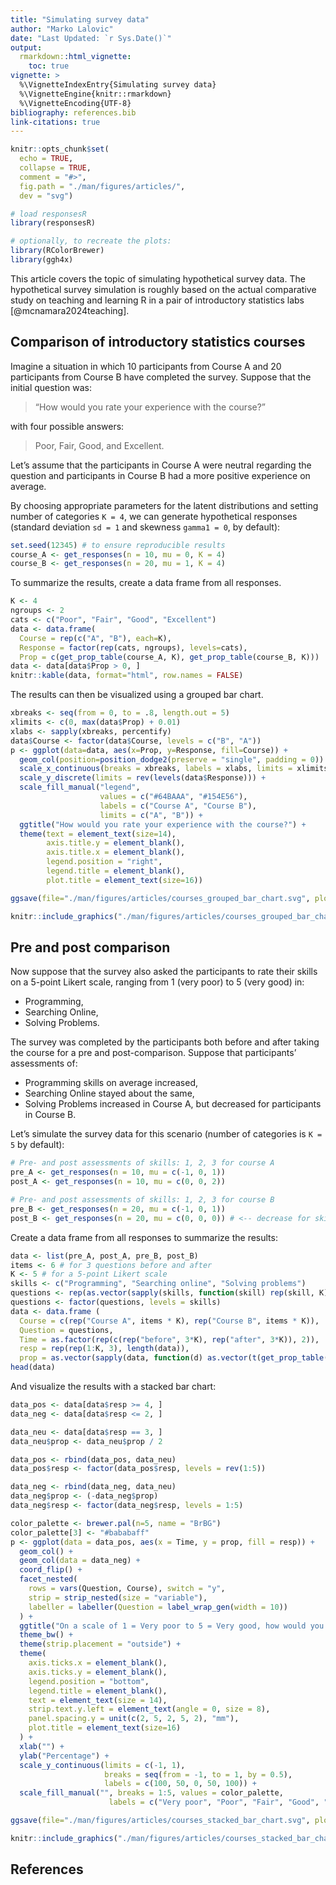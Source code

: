 ```yaml
---
title: "Simulating survey data"
author: "Marko Lalovic"
date: "Last Updated: `r Sys.Date()`"
output:
  rmarkdown::html_vignette:
    toc: true
vignette: >
  %\VignetteIndexEntry{Simulating survey data}
  %\VignetteEngine{knitr::rmarkdown}
  %\VignetteEncoding{UTF-8}
bibliography: references.bib
link-citations: true
---
```

<!-- ../../man/figures/   or      man/figures/ -->
```r
knitr::opts_chunk$set(
  echo = TRUE,
  collapse = TRUE,
  comment = "#>",
  fig.path = "./man/figures/articles/",
  dev = "svg")
```

```r
# load responsesR
library(responsesR)

# optionally, to recreate the plots:
library(RColorBrewer)
library(ggh4x)
```
<!--
   TODO: change <img src="../../reference/ ... /> to <img src="../reference/ ... /> 
-->

This article covers the topic of simulating hypothetical survey data. The hypothetical survey simulation is roughly based on the actual comparative study on teaching and learning R in a pair of introductory statistics labs [@mcnamara2024teaching].

##  Comparison of introductory statistics courses
Imagine a situation in which 10 participants from Course A and 20 participants from Course B have completed the survey. Suppose that the initial question was:

> "How would you rate your experience with the course?" 

with four possible answers: 

> Poor, Fair, Good, and Excellent. 

Let's assume that the participants in Course A were neutral regarding the question and participants in Course B had a more positive experience on average.

By choosing appropriate parameters for the latent distributions and setting number of categories `K = 4`, we can generate hypothetical responses (standard deviation `sd = 1` and skewness `gamma1 = 0`, by default):
```r
set.seed(12345) # to ensure reproducible results
course_A <- get_responses(n = 10, mu = 0, K = 4)
course_B <- get_responses(n = 20, mu = 1, K = 4)
```

To summarize the results, create a data frame from all responses.
```r
K <- 4
ngroups <- 2
cats <- c("Poor", "Fair", "Good", "Excellent")
data <- data.frame(
  Course = rep(c("A", "B"), each=K),
  Response = factor(rep(cats, ngroups), levels=cats),
  Prop = c(get_prop_table(course_A, K), get_prop_table(course_B, K)))
data <- data[data$Prop > 0, ]
knitr::kable(data, format="html", row.names = FALSE)
```

The results can then be visualized using a grouped bar chart.
```r
xbreaks <- seq(from = 0, to = .8, length.out = 5)
xlimits <- c(0, max(data$Prop) + 0.01)
xlabs <- sapply(xbreaks, percentify)
data$Course <- factor(data$Course, levels = c("B", "A"))
p <- ggplot(data=data, aes(x=Prop, y=Response, fill=Course)) +
  geom_col(position=position_dodge2(preserve = "single", padding = 0)) +  
  scale_x_continuous(breaks = xbreaks, labels = xlabs, limits = xlimits) +  
  scale_y_discrete(limits = rev(levels(data$Response))) +
  scale_fill_manual("legend", 
                    values = c("#64BAAA", "#154E56"), 
                    labels = c("Course A", "Course B"),
                    limits = c("A", "B")) + 
  ggtitle("How would you rate your experience with the course?") +
  theme(text = element_text(size=14),
        axis.title.y = element_blank(),
        axis.title.x = element_blank(),
        legend.position = "right",
        legend.title = element_blank(),
        plot.title = element_text(size=16))

ggsave(file="./man/figures/articles/courses_grouped_bar_chart.svg", plot=p, width=10, height=3.3)
```

```r
knitr::include_graphics("./man/figures/articles/courses_grouped_bar_chart.svg")
```

## Pre and post comparison
Now suppose that the survey also asked the participants to rate their skills on a 5-point Likert scale, ranging from 1 (very poor) to 5 (very good) in:

* Programming, 
* Searching Online, 
* Solving Problems. 

The survey was completed by the participants both before and after taking the course for a pre and post-comparison. Suppose that participants' assessments of:

* Programming skills on average increased, 
* Searching Online stayed about the same,
* Solving Problems increased in Course A, but decreased for participants in Course B.

Let's simulate the survey data for this scenario (number of categories is `K = 5` by default):
```r
# Pre- and post assessments of skills: 1, 2, 3 for course A
pre_A <- get_responses(n = 10, mu = c(-1, 0, 1))
post_A <- get_responses(n = 10, mu = c(0, 0, 2))

# Pre- and post assessments of skills: 1, 2, 3 for course B
pre_B <- get_responses(n = 20, mu = c(-1, 0, 1))
post_B <- get_responses(n = 20, mu = c(0, 0, 0)) # <-- decrease for skill 3
```

Create a data frame from all responses to summarize the results:
```r
data <- list(pre_A, post_A, pre_B, post_B)
items <- 6 # for 3 questions before and after
K <- 5 # for a 5-point Likert scale
skills <- c("Programming", "Searching online", "Solving problems")
questions <- rep(as.vector(sapply(skills, function(skill) rep(skill, K))), 4)
questions <- factor(questions, levels = skills)
data <- data.frame (
  Course = c(rep("Course A", items * K), rep("Course B", items * K)),
  Question = questions,
  Time = as.factor(rep(c(rep("before", 3*K), rep("after", 3*K)), 2)),
  resp = rep(rep(1:K, 3), length(data)),
  prop = as.vector(sapply(data, function(d) as.vector(t(get_prop_table(d, K))))))
head(data)
```

And visualize the results with a stacked bar chart:
```r
data_pos <- data[data$resp >= 4, ]
data_neg <- data[data$resp <= 2, ]

data_neu <- data[data$resp == 3, ]
data_neu$prop <- data_neu$prop / 2

data_pos <- rbind(data_pos, data_neu)
data_pos$resp <- factor(data_pos$resp, levels = rev(1:5))

data_neg <- rbind(data_neg, data_neu)
data_neg$prop <- (-data_neg$prop)
data_neg$resp <- factor(data_neg$resp, levels = 1:5)

color_palette <- brewer.pal(n=5, name = "BrBG") 
color_palette[3] <- "#bababaff"
p <- ggplot(data = data_pos, aes(x = Time, y = prop, fill = resp)) +
  geom_col() +
  geom_col(data = data_neg) +
  coord_flip() +
  facet_nested(
    rows = vars(Question, Course), switch = "y",
    strip = strip_nested(size = "variable"),
    labeller = labeller(Question = label_wrap_gen(width = 10))
  ) +
  ggtitle("On a scale of 1 = Very poor to 5 = Very good, how would you rate your skills?") +  
  theme_bw() +
  theme(strip.placement = "outside") +
  theme(
    axis.ticks.x = element_blank(),
    axis.ticks.y = element_blank(),
    legend.position = "bottom",
    legend.title = element_blank(),
    text = element_text(size = 14),
    strip.text.y.left = element_text(angle = 0, size = 8),
    panel.spacing.y = unit(c(2, 5, 2, 5, 2), "mm"),
    plot.title = element_text(size=16)
  ) +
  xlab("") +
  ylab("Percentage") +
  scale_y_continuous(limits = c(-1, 1), 
                     breaks = seq(from = -1, to = 1, by = 0.5), 
                     labels = c(100, 50, 0, 50, 100)) + 
  scale_fill_manual("", breaks = 1:5, values = color_palette,
                      labels = c("Very poor", "Poor", "Fair", "Good", "Very good"))

ggsave(file="./man/figures/articles/courses_stacked_bar_chart.svg", plot=p, width=10, height=5.6)
```

```r
knitr::include_graphics("./man/figures/articles/courses_stacked_bar_chart.svg")
```



## References

